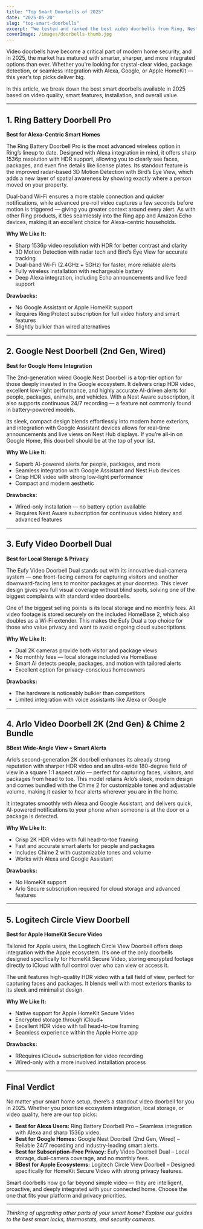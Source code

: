 ```yaml
---
title: "Top Smart Doorbells of 2025"
date: "2025-05-20"
slug: "top-smart-doorbells"
excerpt: "We tested and ranked the best video doorbells from Ring, Nest, Eufy and more. here&rsquo;s what stood out."
coverImage: /images/doorbells-thumb.jpg
---
```



Video doorbells have become a critical part of modern home security, and in 2025, the market has matured with smarter, sharper, and more integrated options than ever. Whether you're looking for crystal-clear video, package detection, or seamless integration with Alexa, Google, or Apple HomeKit — this year’s top picks deliver big.

In this article, we break down the best smart doorbells available in 2025 based on video quality, smart features, installation, and overall value.

---

## 1. **Ring Battery Doorbell Pro**  
**Best for Alexa-Centric Smart Homes**

The Ring Battery Doorbell Pro is the most advanced wireless option in Ring’s lineup to date. Designed with Alexa integration in mind, it offers sharp 1536p resolution with HDR support, allowing you to clearly see faces, packages, and even fine details like license plates. Its standout feature is the improved radar-based 3D Motion Detection with Bird’s Eye View, which adds a new layer of spatial awareness by showing exactly where a person moved on your property.

Dual-band Wi-Fi ensures a more stable connection and quicker notifications, while advanced pre-roll video captures a few seconds before motion is triggered — giving you greater context around every alert. As with other Ring products, it ties seamlessly into the Ring app and Amazon Echo devices, making it an excellent choice for Alexa-centric households.

**Why We Like It:**
- Sharp 1536p video resolution with HDR for better contrast and clarity
- 3D Motion Detection with radar tech and Bird’s Eye View for accurate tracking
- Dual-band Wi-Fi (2.4GHz + 5GHz) for faster, more reliable alerts
- Fully wireless installation with rechargeable battery
- Deep Alexa integration, including Echo announcements and live feed support

**Drawbacks:**
- No Google Assistant or Apple HomeKit support
- Requires Ring Protect subscription for full video history and smart features
- Slightly bulkier than wired alternatives

<BuyOnAmazon href="https://geni.us/ringdoorbellpro" />

---

## 2. **Google Nest Doorbell (2nd Gen, Wired)**  
**Best for Google Home Integration**

The 2nd-generation wired Google Nest Doorbell is a top-tier option for those deeply invested in the Google ecosystem. It delivers crisp HDR video, excellent low-light performance, and highly accurate AI-driven alerts for people, packages, animals, and vehicles. With a Nest Aware subscription, it also supports continuous 24/7 recording — a feature not commonly found in battery-powered models.

Its sleek, compact design blends effortlessly into modern home exteriors, and integration with Google Assistant devices allows for real-time announcements and live views on Nest Hub displays. If you’re all-in on Google Home, this doorbell should be at the top of your list.

**Why We Like It:**
- Superb AI-powered alerts for people, packages, and more
- Seamless integration with Google Assistant and Nest Hub devices
- Crisp HDR video with strong low-light performance
- Compact and modern aesthetic

**Drawbacks:**
- Wired-only installation — no battery option available
- Requires Nest Aware subscription for continuous video history and advanced features

<BuyOnAmazon href="https://geni.us/googlenest2ndgen" />

---

## 3. **Eufy Video Doorbell Dual**  
**Best for Local Storage & Privacy**

The Eufy Video Doorbell Dual stands out with its innovative dual-camera system — one front-facing camera for capturing visitors and another downward-facing lens to monitor packages at your doorstep. This clever design gives you full visual coverage without blind spots, solving one of the biggest complaints with standard video doorbells.

One of the biggest selling points is its local storage and no monthly fees. All video footage is stored securely on the included HomeBase 2, which also doubles as a Wi-Fi extender. This makes the Eufy Dual a top choice for those who value privacy and want to avoid ongoing cloud subscriptions.

**Why We Like It:**
- Dual 2K cameras provide both visitor and package views
- No monthly fees — local storage included via HomeBase
- Smart AI detects people, packages, and motion with tailored alerts
- Excellent option for privacy-conscious homeowners

**Drawbacks:**
- The hardware is noticeably bulkier than competitors
- Limited integration with voice assistants like Alexa or Google

<BuyOnAmazon href="https://geni.us/eufydoorbellS330" />

---

## 4. **Arlo Video Doorbell 2K (2nd Gen) & Chime 2 Bundle**  
**BBest Wide-Angle View + Smart Alerts**

Arlo’s second-generation 2K doorbell enhances its already strong reputation with sharper HDR video and an ultra-wide 180-degree field of view in a square 1:1 aspect ratio — perfect for capturing faces, visitors, and packages from head to toe. This model retains Arlo’s sleek, modern design and comes bundled with the Chime 2 for customizable tones and adjustable volume, making it easier to hear alerts wherever you are in the home.

It integrates smoothly with Alexa and Google Assistant, and delivers quick, AI-powered notifications to your phone when someone is at the door or a package is detected.

**Why We Like It:**
- Crisp 2K HDR video with full head-to-toe framing
- Fast and accurate smart alerts for people and packages
- Includes Chime 2 with customizable tones and volume
- Works with Alexa and Google Assistant

**Drawbacks:**
- No HomeKit support
- Arlo Secure subscription required for cloud storage and advanced features

<BuyOnAmazon href="https://geni.us/Arlo-doorbell-2K" />

---

## 5. **Logitech Circle View Doorbell**  
**Best for Apple HomeKit Secure Video**

Tailored for Apple users, the Logitech Circle View Doorbell offers deep integration with the Apple ecosystem. It’s one of the only doorbells designed specifically for HomeKit Secure Video, storing encrypted footage directly to iCloud with full control over who can view or access it.

The unit features high-quality HDR video with a tall field of view, perfect for capturing faces and packages. It blends well with most exteriors thanks to its sleek and minimalist design.


**Why We Like It:**
- Native support for Apple HomeKit Secure Video
- Encrypted storage through iCloud+
- Excellent HDR video with tall head-to-toe framing
- Seamless experience within the Apple Home app

**Drawbacks:**
- RRequires iCloud+ subscription for video recording
- Wired-only with a more involved installation process

<BuyOnAmazon href="https://geni.us/Logitech-CircleView" />

---

## Final Verdict

No matter your smart home setup, there’s a standout video doorbell for you in 2025. Whether you prioritize ecosystem integration, local storage, or video quality, here are our top picks:

- **Best for Alexa Users:** Ring Battery Doorbell Pro – Seamless integration with Alexa and sharp 1536p video.
- **Best for Google Homes:** Google Nest Doorbell (2nd Gen, Wired) – Reliable 24/7 recording and industry-leading smart alerts.
- **Best for Subscription-Free Privacy:** Eufy Video Doorbell Dual – Local storage, dual-camera coverage, and no monthly fees.
- **BBest for Apple Ecosystems:** Logitech Circle View Doorbell – Designed specifically for HomeKit Secure Video with strong privacy features.

Smart doorbells now go far beyond simple video — they are intelligent, proactive, and deeply integrated with your connected home. Choose the one that fits your platform and privacy priorities.

---

_Thinking of upgrading other parts of your smart home? Explore our guides to the best smart locks, thermostats, and security cameras._
